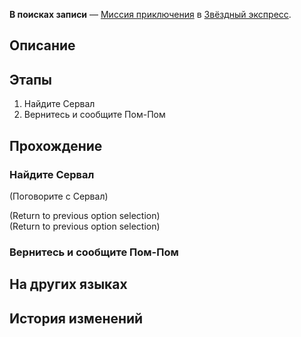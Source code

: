 {{Дополнить|Диалоги.}}
{{Миссия Инфобокс
|id              = 4050036
|Название        = 
|Изображение     = Миссия Освоения В поисках записи.png
|Тип             = Миссия приключения
|События         = 
|Глава           = 
|Условия         = 
|Персонажи       = Первопроходец; Сервал
|СтартЛокация    = Общий вагон
|Мир             = Звёздный экспресс
|Локации         = Общий вагон
|Предыдущая      = 
|Следующая       = 
|Награды         = Журнал приключений*1; Leaf of Imaginary*1; Кредиты*8 000
}}
'''В поисках записи''' — [[Миссия приключения]] в [[Звёздный экспресс]].

==Описание==
{{Описание|<!--официальное описание из Перекрёстка судеб-->}}

==Этапы==
# Найдите Сервал
# Вернитесь и сообщите Пом-Пом

==Прохождение==
{{Дополнить}}

{{Диалог Конец}}

===Найдите Сервал===
{{Описание миссии|локация=Мастерская «Незимье»|Спросите Сервал об альбоме группы!}}
{{Диалог Начало}}


;(Поговорите с Сервал)
<!--Unknown TalkSentence: 501029405-->
;(Return to previous option selection)
;(Return to previous option selection)
{{Диалог Конец}}

===Вернитесь и сообщите Пом-Пом===
{{Описание миссии|локация=Мастерская «Незимье»|Досадно, но сначала нужно доложить Пом-Пом!}}
{{Диалог Начало}}

{{Диалог Конец}}

==На других языках==
{{На других языках
|en   = Looking For A Disk
|zhs  = 寻找碟片
|zht  = 尋找唱片
|ja   = レコードを探せ
|ko   = 레코드판 찾기
|es   = En busca de un disco
|fr   = À la recherche d'un disque
|ru   = В поисках записи
|th   = ตามหาแผ่นเสียง
|vi   = Tìm Đĩa Hát
|de   = Auf der Suche nach einer Disc
|id   = Mencari Disk
|pt   = Em Busca de um Disco
}}

==История изменений==
{{История изменений|2.7}}
